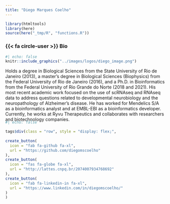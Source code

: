 ```yaml
---
title: "Diego Marques Coelho"
---
```


```r
library(htmltools)
library(here)
source(here("_tmp/R", "functions.R"))
```

### {{< fa circle-user >}} Bio 

:::{.bio-row}
:::{.bio-column-right}

```r
#| echo: false
knitr::include_graphics("../images/logos/diego_image.png")
```
:::

:::{.bio-column-left}
Holds a degree in Biological Sciences from the State University of Rio de Janeiro (2013), a master's degree in Biological Sciences (Biophysics) from the Federal University of Rio de Janeiro (2016), and a Ph.D. in Bioinformatics from the Federal University of Rio Grande do Norte (2018 and 2021). His most recent academic work focused on the use of scRNAseq and RNAseq data to address questions related to developmental neurobiology and the neuropathology of Alzheimer’s disease. He has worked for Mendelics S/A as a bioinformatics analyst and at EMBL-EBI as a bioinformatics developer. Currently, he works at Ryvu Therapeutics and collaborates with researchers and biotechnology companies.

:::
:::

:::{.column-body style="margin-top:-20px;"}
```r
#| echo: false

tags$div(class = "row", style = "display: flex;",
         
create_button(
  icon = "fab fa-github fa-xl",
  url = "https://github.com/diegomscoelho"
),
create_button(
  icon = "fas fa-globe fa-xl",
  url = "http://lattes.cnpq.br/2074007934768692"
),
create_button(
  icon = "fab fa-linkedin-in fa-xl",
  url = "https://www.linkedin.com/in/diegomscoelho/"
)
)
```
:::


